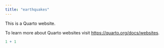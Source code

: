 ```yaml
---
title: "earthquakes"
---
```


This is a Quarto website.

To learn more about Quarto websites visit <https://quarto.org/docs/websites>.

```r
1 + 1
```

